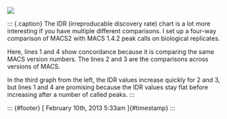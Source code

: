 

![](../../media/42743505608.png)

::: {.caption}
The IDR (irreproducable discovery rate) chart is a lot more interesting
if you have multiple different comparisons. I set up a four-way
comparison of MACS2 with MACS 1.4.2 peak calls on biological replicates.

Here, lines 1 and 4 show concordance because it is comparing the same
MACS version numbers. The lines 2 and 3 are the comparisons across
versions of MACS.

In the third graph from the left, the IDR values increase quickly for 2
and 3, but lines 1 and 4 are promising because the IDR values stay flat
before increasing after a number of called peaks.
:::

::: {#footer}
[ February 10th, 2013 5:33am ]{#timestamp}
:::


